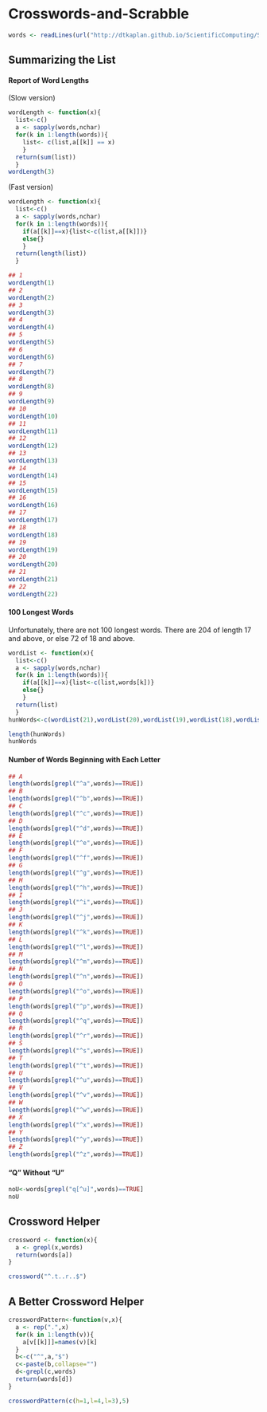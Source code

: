 Crosswords-and-Scrabble
======================

```r
words <- readLines(url("http://dtkaplan.github.io/ScientificComputing/Syllabus/Daily/Day-07/word_list_moby_crossword-flat/word_list_moby_crossword.flat.txt"))
```
## Summarizing the List
#### Report of Word Lengths
(Slow version)
```r
wordLength <- function(x){
  list<-c()
  a <- sapply(words,nchar)
  for(k in 1:length(words)){
    list<- c(list,a[[k]] == x)
    }
  return(sum(list))
  }
wordLength(3)
```
(Fast version)  
```r
wordLength <- function(x){
  list<-c()
  a <- sapply(words,nchar)
  for(k in 1:length(words)){
    if(a[[k]]==x){list<-c(list,a[[k]])}
    else{}
    }
  return(length(list))
  }  
```
```r
## 1
wordLength(1)
## 2
wordLength(2)
## 3
wordLength(3)
## 4
wordLength(4)
## 5
wordLength(5)
## 6
wordLength(6)
## 7
wordLength(7)
## 8
wordLength(8)
## 9
wordLength(9)
## 10
wordLength(10)
## 11
wordLength(11)
## 12
wordLength(12)
## 13
wordLength(13)
## 14
wordLength(14)
## 15
wordLength(15)
## 16
wordLength(16)
## 17
wordLength(17)
## 18
wordLength(18)
## 19
wordLength(19)
## 20
wordLength(20)
## 21
wordLength(21)
## 22
wordLength(22)
```

#### 100 Longest Words
Unfortunately, there are not 100 longest words.  There are 204 of length 17 and above, or else 72 of 18 and above.
```r
wordList <- function(x){
  list<-c()
  a <- sapply(words,nchar)
  for(k in 1:length(words)){
    if(a[[k]]==x){list<-c(list,words[k])}
    else{}
    }
  return(list)
  } 
hunWords<-c(wordList(21),wordList(20),wordList(19),wordList(18),wordList(17))
```
```r
length(hunWords)
hunWords

```

#### Number of Words Beginning with Each Letter
```r
## A
length(words[grepl("^a",words)==TRUE])
## B
length(words[grepl("^b",words)==TRUE])
## C
length(words[grepl("^c",words)==TRUE])
## D
length(words[grepl("^d",words)==TRUE])
## E
length(words[grepl("^e",words)==TRUE])
## F
length(words[grepl("^f",words)==TRUE])
## G
length(words[grepl("^g",words)==TRUE])
## H
length(words[grepl("^h",words)==TRUE])
## I
length(words[grepl("^i",words)==TRUE])
## J
length(words[grepl("^j",words)==TRUE])
## K
length(words[grepl("^k",words)==TRUE])
## L
length(words[grepl("^l",words)==TRUE])
## M
length(words[grepl("^m",words)==TRUE])
## N
length(words[grepl("^n",words)==TRUE])
## O
length(words[grepl("^o",words)==TRUE])
## P
length(words[grepl("^p",words)==TRUE])
## Q
length(words[grepl("^q",words)==TRUE])
## R
length(words[grepl("^r",words)==TRUE])
## S
length(words[grepl("^s",words)==TRUE])
## T
length(words[grepl("^t",words)==TRUE])
## U
length(words[grepl("^u",words)==TRUE])
## V
length(words[grepl("^v",words)==TRUE])
## W
length(words[grepl("^w",words)==TRUE])
## X
length(words[grepl("^x",words)==TRUE])
## Y
length(words[grepl("^y",words)==TRUE])
## Z
length(words[grepl("^z",words)==TRUE])
```

#### "Q" Without "U"
```r
noU<-words[grepl("q[^u]",words)==TRUE]
noU
```

## Crossword Helper
```r
crossword <- function(x){
  a <- grepl(x,words)
  return(words[a])
}

crossword("^.t..r..$")
```

## A Better Crossword Helper

```r
crosswordPattern<-function(v,x){
  a <- rep(".",x)
  for(k in 1:length(v)){
    a[v[[k]]]=names(v)[k]
  }
  b<-c("^",a,"$")
  c<-paste(b,collapse="")
  d<-grepl(c,words)
  return(words[d])
}

crosswordPattern(c(h=1,l=4,l=3),5)
```


